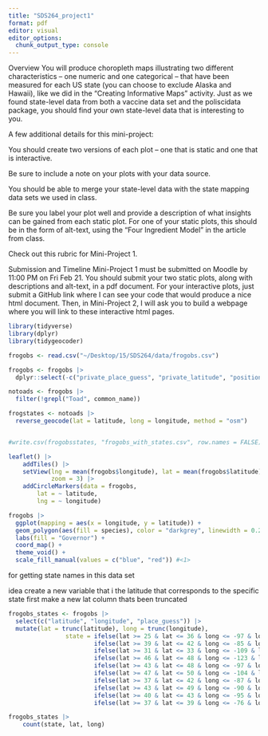 ```yaml
---
title: "SDS264_project1"
format: pdf
editor: visual
editor_options: 
  chunk_output_type: console
---
```


Overview You will produce choropleth maps illustrating two different characteristics – one numeric and one categorical – that have been measured for each US state (you can choose to exclude Alaska and Hawaii), like we did in the “Creating Informative Maps” activity. Just as we found state-level data from both a vaccine data set and the poliscidata package, you should find your own state-level data that is interesting to you.

A few additional details for this mini-project:

You should create two versions of each plot – one that is static and one that is interactive.

Be sure to include a note on your plots with your data source.

You should be able to merge your state-level data with the state mapping data sets we used in class.

Be sure you label your plot well and provide a description of what insights can be gained from each static plot. For one of your static plots, this should be in the form of alt-text, using the “Four Ingredient Model” in the article from class.

Check out this rubric for Mini-Project 1.

Submission and Timeline Mini-Project 1 must be submitted on Moodle by 11:00 PM on Fri Feb 21. You should submit your two static plots, along with descriptions and alt-text, in a pdf document. For your interactive plots, just submit a GitHub link where I can see your code that would produce a nice html document. Then, in Mini-Project 2, I will ask you to build a webpage where you will link to these interactive html pages.

```r
library(tidyverse)
library(dplyr)
library(tidygeocoder)

frogobs <- read.csv("~/Desktop/15/SDS264/data/frogobs.csv")

frogobs <- frogobs |>
  dplyr::select(-c("private_place_guess", "private_latitude", "positional_accuracy", "private_longitude", "geoprivacy", "uuid", "observed_on_string"))

notoads <- frogobs |>
  filter(!grepl("Toad", common_name))
```


```r
frogstates <- notoads |>
  reverse_geocode(lat = latitude, long = longitude, method = "osm") 


#write.csv(frogobsstates, "frogobs_with_states.csv", row.names = FALSE)

```

```r
leaflet() |>
    addTiles() |>
    setView(lng = mean(frogobs$longitude), lat = mean(frogobs$latitude), 
            zoom = 3) |> 
    addCircleMarkers(data = frogobs,
        lat = ~ latitude, 
        lng = ~ longitude)
```

```r
frogobs |>
  ggplot(mapping = aes(x = longitude, y = latitude)) + 
  geom_polygon(aes(fill = species), color = "darkgrey", linewidth = 0.2) + 
  labs(fill = "Governor") +
  coord_map() + 
  theme_void() +  
  scale_fill_manual(values = c("blue", "red")) #<1>
```

for getting state names in this data set

idea create a new variable that i the latitude that corresponds to the specific state first make a new lat column thats been truncated

```r
frogobs_states <- frogobs |>
  select(c("latitude", "longitude", "place_guess")) |>
  mutate(lat = trunc(latitude), long = trunc(longitude),
                state = ifelse(lat >= 25 & lat <= 36 & long <= -97 & long >= -104, "Texas",
                        ifelse(lat >= 39 & lat <= 42 & long <= -85 & long <= -88, "Indiana", 
                        ifelse(lat >= 31 & lat <= 33 & long <= -109 & long >= -112, "Arizona", 
                        ifelse(lat >= 46 & lat <= 48 & long <= -123 & long >= -124, "Washington",
                        ifelse(lat >= 43 & lat <= 48 & long <= -97 & long >= -104 , "Maine",
                        ifelse(lat >= 47 & lat <= 50 & long <= -104 & long >= -116, "Montana", 
                        ifelse(lat >= 37 & lat <= 42 & long <= -87 & long >= -91, "Illinois",
                        ifelse(lat >= 43 & lat <= 49 & long <= -90 & long >= -97, "Minnesota",
                        ifelse(lat >= 40 & lat <= 43 & long <= -95 & long >= -104, "Nebraska",
                        ifelse(lat >= 37 & lat <= 39 & long <= -76 & long >= -83, "Virgina", "Other")))))))))))
```

```r
frogobs_states |>
    count(state, lat, long)
```
